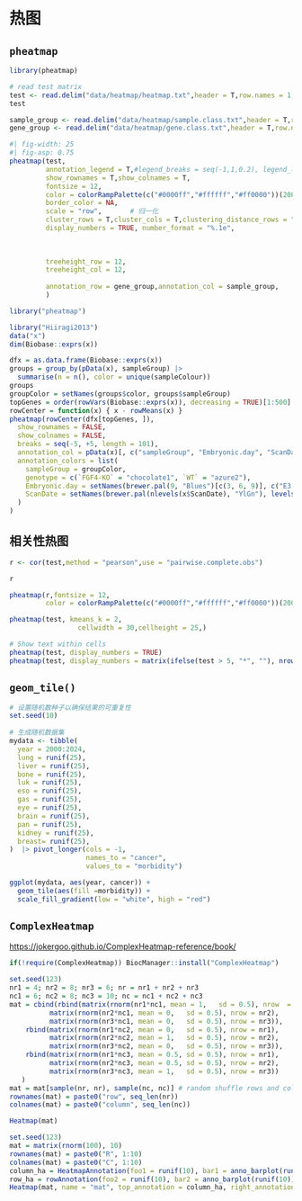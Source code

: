 # 热图

## `pheatmap`

```r
library(pheatmap)
```

```r
# read test matrix
test <- read.delim("data/heatmap/heatmap.txt",header = T,row.names = 1,sep = "\t")
test

sample_group <- read.delim("data/heatmap/sample.class.txt",header = T,row.names = 1,sep = "\t")
gene_group <- read.delim("data/heatmap/gene.class.txt",header = T,row.names = 1,sep = "\t")
```

```r
#| fig-width: 25
#| fig-asp: 0.75
pheatmap(test,
         annotation_legend = T,#legend_breaks = seq(-1,1,0.2), legend_labels = seq(-1,1,0.2),
         show_rownames = T,show_colnames = T,
         fontsize = 12,
         color = colorRampPalette(c("#0000ff","#ffffff","#ff0000"))(200),
         border_color = NA,
         scale = "row",       # 归一化
         cluster_rows = T,cluster_cols = T,clustering_distance_rows = "correlation",
         display_numbers = TRUE, number_format = "%.1e",
         
 
         
         treeheight_row = 12,
         treeheight_col = 12,
         
         annotation_row = gene_group,annotation_col = sample_group,
         )
```

```r
library("pheatmap")

library("Hiiragi2013")
data("x")
dim(Biobase::exprs(x))

dfx = as.data.frame(Biobase::exprs(x))
groups = group_by(pData(x), sampleGroup) |>
  summarise(n = n(), color = unique(sampleColour))
groups
groupColor = setNames(groups$color, groups$sampleGroup)
topGenes = order(rowVars(Biobase::exprs(x)), decreasing = TRUE)[1:500]
rowCenter = function(x) { x - rowMeans(x) }
pheatmap(rowCenter(dfx[topGenes, ]), 
  show_rownames = FALSE, 
  show_colnames = FALSE, 
  breaks = seq(-5, +5, length = 101),
  annotation_col = pData(x)[, c("sampleGroup", "Embryonic.day", "ScanDate", "genotype") ],
  annotation_colors = list(
    sampleGroup = groupColor,
    genotype = c(`FGF4-KO` = "chocolate1", `WT` = "azure2"),
    Embryonic.day = setNames(brewer.pal(9, "Blues")[c(3, 6, 9)], c("E3.25", "E3.5", "E4.5")),
    ScanDate = setNames(brewer.pal(nlevels(x$ScanDate), "YlGn"), levels(x$ScanDate))
  )
)
```


## 相关性热图

```r
r <- cor(test,method = "pearson",use = "pairwise.complete.obs")

r

pheatmap(r,fontsize = 12,
         color = colorRampPalette(c("#0000ff","#ffffff","#ff0000"))(200),)
```


```r
pheatmap(test, kmeans_k = 2,
                 cellwidth = 30,cellheight = 25,)
```

```r
# Show text within cells
pheatmap(test, display_numbers = TRUE)
pheatmap(test, display_numbers = matrix(ifelse(test > 5, "*", ""), nrow(test)))
```


## `geom_tile()`

```r
# 设置随机数种子以确保结果的可重复性  
set.seed(10)  
  
# 生成随机数据集  
mydata <- tibble(  
  year = 2000:2024,  
  lung = runif(25),  
  liver = runif(25), 
  bone = runif(25),  
  luk = runif(25),  
  eso = runif(25),  
  gas = runif(25),   
  eye = runif(25),  
  brain = runif(25),  
  pan = runif(25),  
  kidney = runif(25),  
  breast= runif(25),  
)  |> pivot_longer(cols = -1,
                   names_to = "cancer",
                   values_to = "morbidity")

ggplot(mydata, aes(year, cancer)) +  
  geom_tile(aes(fill =morbidity)) +  
  scale_fill_gradient(low = "white", high = "red")
```

## `ComplexHeatmap`

<https://jokergoo.github.io/ComplexHeatmap-reference/book/>

```r
if(!require(ComplexHeatmap)) BiocManager::install("ComplexHeatmap")

```

```r
set.seed(123)
nr1 = 4; nr2 = 8; nr3 = 6; nr = nr1 + nr2 + nr3
nc1 = 6; nc2 = 8; nc3 = 10; nc = nc1 + nc2 + nc3
mat = cbind(rbind(matrix(rnorm(nr1*nc1, mean = 1,   sd = 0.5), nrow  = nr1),
          matrix(rnorm(nr2*nc1, mean = 0,   sd = 0.5), nrow = nr2),
          matrix(rnorm(nr3*nc1, mean = 0,   sd = 0.5), nrow = nr3)),
    rbind(matrix(rnorm(nr1*nc2, mean = 0,   sd = 0.5), nrow = nr1),
          matrix(rnorm(nr2*nc2, mean = 1,   sd = 0.5), nrow = nr2),
          matrix(rnorm(nr3*nc2, mean = 0,   sd = 0.5), nrow = nr3)),
    rbind(matrix(rnorm(nr1*nc3, mean = 0.5, sd = 0.5), nrow = nr1),
          matrix(rnorm(nr2*nc3, mean = 0.5, sd = 0.5), nrow = nr2),
          matrix(rnorm(nr3*nc3, mean = 1,   sd = 0.5), nrow = nr3))
   )
mat = mat[sample(nr, nr), sample(nc, nc)] # random shuffle rows and columns
rownames(mat) = paste0("row", seq_len(nr))
colnames(mat) = paste0("column", seq_len(nc))

```

```r
Heatmap(mat)
```

```r
set.seed(123)
mat = matrix(rnorm(100), 10)
rownames(mat) = paste0("R", 1:10)
colnames(mat) = paste0("C", 1:10)
column_ha = HeatmapAnnotation(foo1 = runif(10), bar1 = anno_barplot(runif(10)))
row_ha = rowAnnotation(foo2 = runif(10), bar2 = anno_barplot(runif(10)))
Heatmap(mat, name = "mat", top_annotation = column_ha, right_annotation = row_ha)
```
